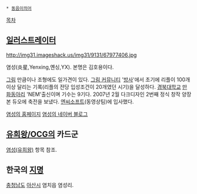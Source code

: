  * [[동음이의어]]

[[목차]]
== [[일러스트레이터]] ==
http://img31.imageshack.us/img31/9131/67977406.jpg

염성(炎星,Yenxing,옌싱,YX). 본명은 김호용이다.

[[그림]] 만큼이나 조형에도 일가견이 있다. [[그림 커뮤니티]] '[[방사]]'에서 초기에 리플이 100개이상 달리는 기록(리플의 전당 입성조건이 20개였던 시기)을 달성하다. [[경북대학교]] [[만화동아리]] 'NEM'출신이며 기수는 9기다. 2007년 2월 다크디자인 2번째 정식 창작 양장본 듀오에 축전을 보냈다. [[엔씨소프트]](동영상팀)에 입사했다.

[http://www.retrovenus.tv/ 염성의 홈페이지]
[http://blog.naver.com/sadist666 염성의 네이버 블로그] 

== [[유희왕/OCG]]의 카드군 ==
[[염성(유희왕)]] 항목 참조.

== 한국의 [[지명]] ==
[[충청남도]] [[아산]]시 염치읍 염성리.
